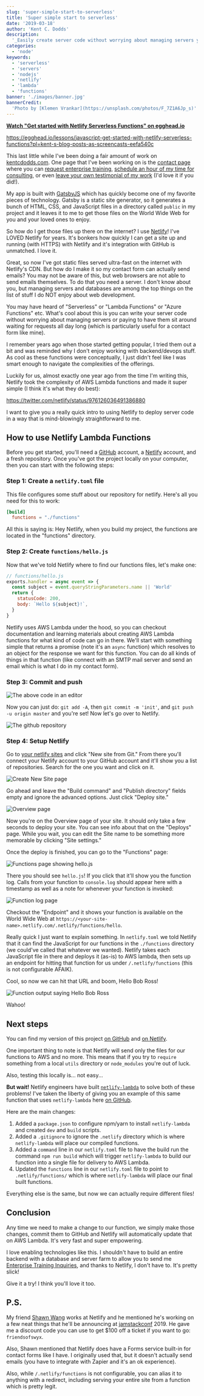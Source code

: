 ```yaml
---
slug: 'super-simple-start-to-serverless'
title: 'Super simple start to serverless'
date: '2019-03-18'
author: 'Kent C. Dodds'
description:
  '_Easily create server code without worrying about managing servers yourself_'
categories:
  - 'node'
keywords:
  - 'serverless'
  - 'servers'
  - 'nodejs'
  - 'netlify'
  - 'lambda'
  - 'functions'
banner: './images/banner.jpg'
bannerCredit:
  'Photo by [Klemen Vrankar](https://unsplash.com/photos/F_7Z1A6Jp_s)'
---
```


**[Watch "Get started with Netlify Serverless Functions" on egghead.io](https://egghead.io/lessons/javascript-get-started-with-netlify-serverless-functions?pl=kent-s-blog-posts-as-screencasts-eefa540c&af=5236ad)**

https://egghead.io/lessons/javascript-get-started-with-netlify-serverless-functions?pl=kent-s-blog-posts-as-screencasts-eefa540c

This last little while I've been doing a fair amount of work on
[kentcdodds.com](https://kentcdodds.com). One page that I've been working on is
the [contact page](/contact) where you can
[request enterprise training](https://kcd.im/request-a-workshop),
[schedule an hour of my time for consulting](https://kcd.im/consulting), or even
[leave your own testimonial of my work](https://kcd.im/testimonial) (I'd love it
if you did!).

My app is built with [GatsbyJS](https://www.gatsbyjs.org) which has quickly
become one of my favorite pieces of technology. Gatsby is a static site
generator, so it generates a bunch of HTML, CSS, and JavaScript files in a
directory called `public` in my project and it leaves it to me to get those
files on the World Wide Web for you and your loved ones to enjoy.

So how do I get those files up there on the internet? I use
[Netlify](https://www.netlify.com)! I've LOVED Netlify for years. It's bonkers
how quickly I can get a site up and running (with HTTPS) with Netlify and it's
integration with GitHub is unmatched. I love it.

Great, so now I've got static files served ultra-fast on the internet with
Netlify's CDN. But how do I make it so my contact form can actually send emails?
You may not be aware of this, but web browsers are not able to send emails
themselves. To do that you need a server. I don't know about you, but managing
servers and databases are among the top things on the list of stuff I do NOT
enjoy about web development.

You may have heard of "Serverless" or "Lambda Functions" or "Azure Functions"
etc. What's cool about this is you can write your server code without worrying
about managing servers or paying to have them sit around waiting for requests
all day long (which is particularly useful for a contact form like mine).

I remember years ago when those started getting popular, I tried them out a bit
and was reminded why I don't enjoy working with backend/devops stuff. As cool as
these functions were conceptually, I just didn't feel like I was smart enough to
navigate the complexities of the offerings.

Luckily for us, almost exactly one year ago from the time I'm writing this,
Netlify took the complexity of AWS Lambda functions and made it super simple (I
think it's what they do best):

https://twitter.com/netlify/status/976126036491386880

I want to give you a really quick intro to using Netlify to deploy server code
in a way that is mind-blowingly straightforward to me.

## How to use Netlify Lambda Functions

Before you get started, you'll need a [GitHub](https://github.com) account, a
[Netlify](https://netlify.com) account, and a fresh repository. Once you've got
the project locally on your computer, then you can start with the following
steps:

### Step 1: Create a `netlify.toml` file

This file configures some stuff about our repository for netlify. Here's all you
need for this to work:

```toml
[build]
  functions = "./functions"
```

All this is saying is: Hey Netlify, when you build my project, the functions are
located in the "functions" directory.

### Step 2: Create `functions/hello.js`

Now that we've told Netlify where to find our functions files, let's make one:

```javascript
// functions/hello.js
exports.handler = async event => {
  const subject = event.queryStringParameters.name || 'World'
  return {
    statusCode: 200,
    body: `Hello ${subject}!`,
  }
}
```

Netlify uses AWS Lambda under the hood, so you can checkout documentation and
learning materials about creating AWS Lambda functions for what kind of code can
go in there. We'll start with something simple that returns a promise (note it's
an `async` function) which resolves to an object for the response we want for
this function. You can do all kinds of things in that function (like connect
with an SMTP mail server and send an email which is what I do in my contact
form).

### Step 3: Commit and push

![The above code in an editor](./images/code.png)

Now you can just do: `git add -A`, then `git commit -m 'init'`, and
`git push -u origin master` and you're set! Now let's go over to Netlify.

![The github repository](./images/repo.png)

### Step 4: Setup Netlify

Go to [your netlify sites](https://app.netlify.com) and click "New site from
Git." From there you'll connect your Netlify account to your GitHub account and
it'll show you a list of repositories. Search for the one you want and click on
it.

![Create New Site page](./images/create-new-site.png)

Go ahead and leave the "Build command" and "Publish directory" fields empty and
ignore the advanced options. Just click "Deploy site."

![Overview page](./images/overview.png)

Now you're on the Overview page of your site. It should only take a few seconds
to deploy your site. You can see info about that on the "Deploys" page. While
you wait, you can edit the Site name to be something more memorable by clicking
"Site settings."

Once the deploy is finished, you can go to the "Functions" page:

![Functions page showing hello.js](./images/functions.png)

There you should see `hello.js`! If you click that it'll show you the function
log. Calls from your function to `console.log` should appear here with a
timestamp as well as a note for whenever your function is invoked:

![Function log page](./images/function-log.png)

Checkout the "Endpoint" and it shows your function is available on the World
Wide Web at `https://<your-site-name>.netlify.com/.netlify/functions/hello`.

Really quick I just want to explain something. In `netlify.toml` we told Netlify
that it can find the JavaScript for our functions in the `./functions` directory
(we could've called that whatever we wanted). Netlify takes each JavaScript file
in there and deploys it (as-is) to AWS lambda, then sets up an endpoint for
hitting that function for us under `/.netlify/functions` (this is not
configurable AFAIK).

Cool, so now we can hit that URL and boom, Hello Bob Ross!

![Function output saying Hello Bob Ross](./images/function-output.png)

Wahoo!

## Next steps

You can find my version of this project
[on GitHub](https://github.com/kentcdodds/super-simple-netlify-function-example)
and
[on Netlify](https://simple-fn-example.netlify.com/.netlify/functions/hello).

One important thing to note is that Netlify will send only the files for our
functions to AWS and no more. This means that if you try to `require` something
from a local `utils` directory or `node_modules` you're out of luck.

Also, testing this locally is... not easy...

**But wait!** Netlify engineers have built
[`netlify-lambda`](https://www.npmjs.com/package/netlify-lambda) to solve both
of these problems! I've taken the liberty of giving you an example of this same
function that uses `netlify-lambda` here
[on GitHub](https://github.com/kentcdodds/netlify-function-example).

Here are the main changes:

1. Added a `package.json` to configure npm/yarn to install `netlify-lambda` and
   created `dev` and `build` scripts.
2. Added a `.gitignore` to ignore the `.netlify` directory which is where
   `netlify-lambda` will place our compiled functions.
3. Added a `command` line in our `netlify.toml` file to have the build run the
   command `npm run build` which will trigger `netlify-lambda` to build our
   function into a single file for delivery to AWS Lambda.
4. Updated the `functions` line in our `netlify.toml` file to point to
   `.netlify/functions/` which is where `netlify-lambda` will place our final
   built functions.

Everything else is the same, but now we can actually require different files!

## Conclusion

Any time we need to make a change to our function, we simply make those changes,
commit them to GitHub and Netlify will automatically update that on AWS Lambda.
It's very fast and super empowering.

I love enabling technologies like this. I shouldn't have to build an entire
backend with a database and server farm to allow you to send me
[Enterprise Training Inquiries](https://kcd.im/request-a-workshop), and thanks
to Netlify, I don't have to. It's pretty slick!

Give it a try! I think you'll love it too.

## P.S.

<!-- prettier escapes the $ https://github.com/prettier/prettier/issues/5483 -->
<!-- prettier-ignore -->
My friend [Shawn Wang](https://twitter.com/swyx) works at Netlify and he
mentioned he's working on a few neat things that he'll be announcing at
[jamstackconf](https://twitter.com/jamstackconf) 2019. He gave me a discount
code you can use to get $100 off a ticket if you want to go: `friendsofswyx`.

Also, Shawn mentioned that Netlify does have a Forms service built-in for
contact forms like I have. I originally used that, but it doesn't actually send
emails (you have to integrate with Zapier and it's an ok experience).

Also, while `/.netlify/functions` is not configurable, you can alias it to
anything with a redirect, including serving your entire site from a function
which is pretty legit.
